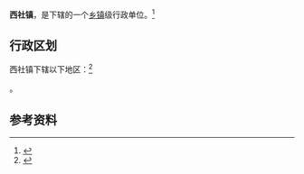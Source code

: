 {{中国乡级行政区|14/11/22/104/000}}

'''西社镇'''，是{{PRC admin/fullname|14/11/22/104/000|3}}下辖的一个[[乡镇|乡镇]]级行政单位。<ref>{{PRC admin/ref sgc|{{PRC admin/parent|14/11/22/104/000}}}}</ref>

== 行政区划 ==

西社镇下辖以下地区：<ref>{{PRC admin/ref sgc|14/11/22/104/000}}</ref>

{{PRC admin/children|14/11/22/104/000}}。

== 参考资料 ==

{{reflist}}

{{行政区划小作品}}
{{PRC admin/navcat|14/11/22/104/000}}
